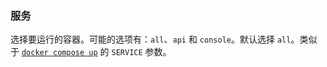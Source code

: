 ### 服务

选择要运行的容器。可能的选项有：`all`、`api` 和 `console`。默认选择 `all`。类似于 [`docker compose up`][docker compose up] 的 `SERVICE` 参数。

[docker compose up]: https://docs.docker.com/reference/cli/docker/compose/up/